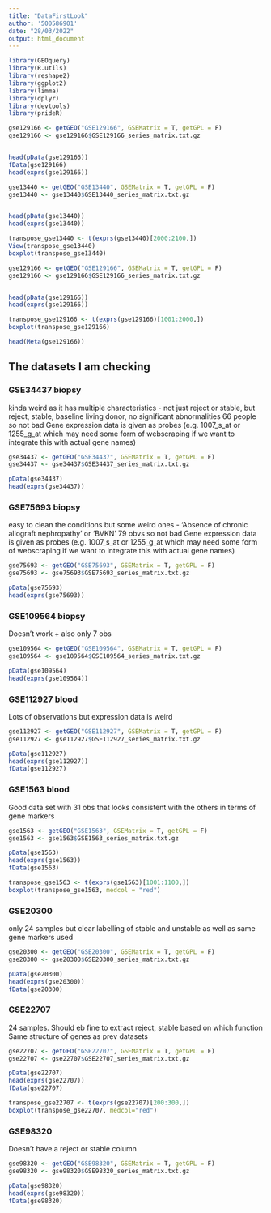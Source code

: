 ```yaml
---
title: "DataFirstLook"
author: '500586901'
date: "28/03/2022"
output: html_document
---
```


```r
library(GEOquery) 
library(R.utils)
library(reshape2)
library(ggplot2)
library(limma)
library(dplyr)
library(devtools)
library(prideR)
```


```r
gse129166 <- getGEO("GSE129166", GSEMatrix = T, getGPL = F)
gse129166 <- gse129166$GSE129166_series_matrix.txt.gz


head(pData(gse129166))
fData(gse129166)
head(exprs(gse129166))


```

```r
gse13440 <- getGEO("GSE13440", GSEMatrix = T, getGPL = F)
gse13440 <- gse13440$GSE13440_series_matrix.txt.gz


head(pData(gse13440))
head(exprs(gse13440))

transpose_gse13440 <- t(exprs(gse13440)[2000:2100,])
View(transpose_gse13440)
boxplot(transpose_gse13440)
```


```r
gse129166 <- getGEO("GSE129166", GSEMatrix = T, getGPL = F)
gse129166 <- gse129166$GSE129166_series_matrix.txt.gz


head(pData(gse129166))
head(exprs(gse129166))

transpose_gse129166 <- t(exprs(gse129166)[1001:2000,])
boxplot(transpose_gse129166)

head(Meta(gse129166))
```

## The datasets I am checking

### GSE34437 biopsy
kinda weird as it has multiple characteristics - not just reject or stable, but reject, stable, baseline living donor, no significant abnormalities
66 people so not bad
Gene expression data is given as probes (e.g. 1007_s_at or 1255_g_at which may need some form of webscraping if we want to integrate this with actual gene names)
```r
gse34437 <- getGEO("GSE34437", GSEMatrix = T, getGPL = F)
gse34437 <- gse34437$GSE34437_series_matrix.txt.gz

pData(gse34437)
head(exprs(gse34437))
```

### GSE75693 biopsy
easy to clean the conditions but some weird ones - 'Absence of chronic allograft nephropathy' or 'BVKN'
79 obvs so not bad
Gene expression data is given as probes (e.g. 1007_s_at or 1255_g_at which may need some form of webscraping if we want to integrate this with actual gene names)
 
```r
gse75693 <- getGEO("GSE75693", GSEMatrix = T, getGPL = F)
gse75693 <- gse75693$GSE75693_series_matrix.txt.gz

pData(gse75693)
head(exprs(gse75693))
```

### GSE109564 biopsy
Doesn't work + also only 7 obs
```r
gse109564 <- getGEO("GSE109564", GSEMatrix = T, getGPL = F)
gse109564 <- gse109564$GSE109564_series_matrix.txt.gz

pData(gse109564)
head(exprs(gse109564))
```

### GSE112927 blood
Lots of observations but expression data is weird
```r
gse112927 <- getGEO("GSE112927", GSEMatrix = T, getGPL = F)
gse112927 <- gse112927$GSE112927_series_matrix.txt.gz

pData(gse112927)
head(exprs(gse112927))
fData(gse112927)
```

### GSE1563 blood
Good data set with 31 obs that looks consistent with the others in terms of gene markers
```r
gse1563 <- getGEO("GSE1563", GSEMatrix = T, getGPL = F)
gse1563 <- gse1563$GSE1563_series_matrix.txt.gz

pData(gse1563)
head(exprs(gse1563))
fData(gse1563)

transpose_gse1563 <- t(exprs(gse1563)[1001:1100,])
boxplot(transpose_gse1563, medcol = "red")
```

### GSE20300
only 24 samples but clear labelling of stable and unstable as well as same gene markers used
```r
gse20300 <- getGEO("GSE20300", GSEMatrix = T, getGPL = F)
gse20300 <- gse20300$GSE20300_series_matrix.txt.gz

pData(gse20300)
head(exprs(gse20300))
fData(gse20300)
```

### GSE22707
24 samples. Should eb fine to extract reject, stable based on which function
Same structure of genes as prev datasets
```r
gse22707 <- getGEO("GSE22707", GSEMatrix = T, getGPL = F)
gse22707 <- gse22707$GSE22707_series_matrix.txt.gz

pData(gse22707)
head(exprs(gse22707))
fData(gse22707)

transpose_gse22707 <- t(exprs(gse22707)[200:300,])
boxplot(transpose_gse22707, medcol="red")
```


### GSE98320
Doesn't have a reject or stable column
```r
gse98320 <- getGEO("GSE98320", GSEMatrix = T, getGPL = F)
gse98320 <- gse98320$GSE98320_series_matrix.txt.gz

pData(gse98320)
head(exprs(gse98320))
fData(gse98320)
```

### 